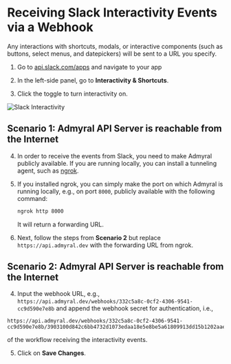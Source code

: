 
# Receiving Slack Interactivity Events via a Webhook

Any interactions with shortcuts, modals, or interactive components (such as buttons, select menus, and datepickers) will be sent to a URL you specify.

1. Go to [api.slack.com/apps](https://api.slack.com/apps) and navigate to your app

2. In the left-side panel, go to **Interactivity & Shortcuts**.

3. Click the toggle to turn interactivity on.

![Slack Interactivity](/slack_interactivity.png)

## Scenario 1: Admyral API Server is reachable from the Internet

4. In order to receive the events from Slack, you need to make Admyral publicly available. If you are running locally, you can install a tunneling agent, such as [ngrok](https://ngrok.com/).

5. If you installed ngrok, you can simply make the port on which Admyral is running locally, e.g., on port `8000`, publicly available with the following command:

    ```bash
    ngrok http 8000
    ```

    It will return a forwarding URL.

6. Next, follow the steps from **Scenario 2** but replace `https://api.admyral.dev` with the forwarding URL from ngrok.

## Scenario 2: Admyral API Server is reachable from the Internet

4. Input the webhook URL, e.g., `https://api.admyral.dev/webhooks/332c5a8c-0cf2-4306-9541-cc9d590e7e8b` and append the webhook secret for authentication, i.e.,

```
https://api.admyral.dev/webhooks/332c5a8c-0cf2-4306-9541-cc9d590e7e8b/3903100d842c6bb4732d1073edaa18e5e8be5a61809913dd15b1202aaedd5fd9
```

of the workflow receiving the interactivity events.

5. Click on **Save Changes**.
